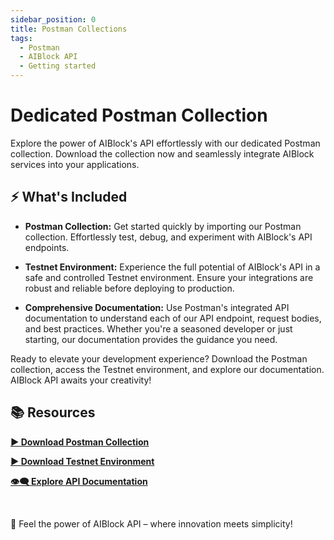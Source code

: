```yaml
---
sidebar_position: 0
title: Postman Collections
tags:
  - Postman
  - AIBlock API
  - Getting started
---
```


# Dedicated Postman Collection

Explore the power of AIBlock's API effortlessly with our dedicated Postman collection. Download the collection now and seamlessly integrate AIBlock services into your applications.

## ⚡️ What's Included

- **Postman Collection:** Get started quickly by importing our Postman collection. Effortlessly test, debug, and experiment with AIBlock's API endpoints.

- **Testnet Environment:** Experience the full potential of AIBlock's API in a safe and controlled Testnet environment. Ensure your integrations are robust and reliable before deploying to production.

- **Comprehensive Documentation:** Use Postman's integrated API documentation to understand each of our API endpoint, request bodies, and best practices. Whether you're a seasoned developer or just starting, our documentation provides the guidance you need.

Ready to elevate your development experience? Download the Postman collection, access the Testnet environment, and explore our documentation. AIBlock API awaits your creativity!

## 📚 Resources

**<a href='/files/Infrastructure_AIBlock.postman_collection.json' target="_blank" download>▶️ Download Postman Collection</a>**

**<a href='/files/TestNet.postman_environment.json' target="_blank" download>▶️ Download Testnet Environment</a>**

**<a href='/docs/api-tutorials' download>👁️‍🗨️ Explore API Documentation</a>**

<br/>

📌 Feel the power of AIBlock API – where innovation meets simplicity!


